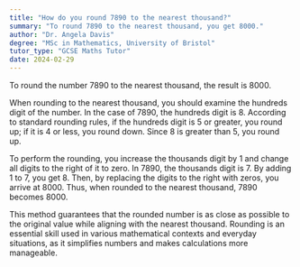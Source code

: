 ```yaml
---
title: "How do you round 7890 to the nearest thousand?"
summary: "To round 7890 to the nearest thousand, you get 8000."
author: "Dr. Angela Davis"
degree: "MSc in Mathematics, University of Bristol"
tutor_type: "GCSE Maths Tutor"
date: 2024-02-29
---
```


To round the number $7890$ to the nearest thousand, the result is $8000$.

When rounding to the nearest thousand, you should examine the hundreds digit of the number. In the case of $7890$, the hundreds digit is $8$. According to standard rounding rules, if the hundreds digit is $5$ or greater, you round up; if it is $4$ or less, you round down. Since $8$ is greater than $5$, you round up.

To perform the rounding, you increase the thousands digit by $1$ and change all digits to the right of it to zero. In $7890$, the thousands digit is $7$. By adding $1$ to $7$, you get $8$. Then, by replacing the digits to the right with zeros, you arrive at $8000$. Thus, when rounded to the nearest thousand, $7890$ becomes $8000$.

This method guarantees that the rounded number is as close as possible to the original value while aligning with the nearest thousand. Rounding is an essential skill used in various mathematical contexts and everyday situations, as it simplifies numbers and makes calculations more manageable.
    